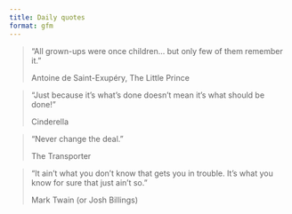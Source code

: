 ```yaml
---
title: Daily quotes
format: gfm
---
```


> "All grown-ups were once children... but only few of them remember it."
>
> Antoine de Saint-Exupéry, The Little Prince

> "Just because it’s what’s done doesn’t mean it’s what should be done!"
>
> Cinderella

> "Never change the deal."
>
> The Transporter

> "It ain't what you don't know that gets you in trouble. It's what you know for sure that just ain't so."
>
> Mark Twain (or Josh Billings)

